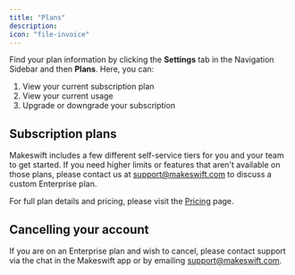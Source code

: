 ```yaml
---
title: "Plans"
description:
icon: "file-invoice"
---
```


Find your plan information by clicking the **Settings** tab in the Navigation Sidebar and then **Plans**. Here, you can:

1. View your current subscription plan
2. View your current usage
3. Upgrade or downgrade your subscription

## Subscription plans

Makeswift includes a few different self-service tiers for you and your team to get started. If you need higher limits or features that aren't available on those plans, please contact us at [support@makeswift.com](mailto:support@makeswift.com) to discuss a custom Enterprise plan.

For full plan details and pricing, please visit the [Pricing](https://makeswift.com/pricing) page.

## Cancelling your account

If you are on an Enterprise plan and wish to cancel, please contact support via the chat in the Makeswift app or by emailing [support@makeswift.com](mailto:support@makeswift.com).
